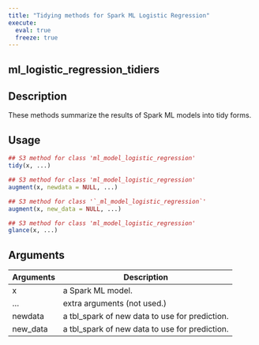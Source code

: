 ```yaml
---
title: "Tidying methods for Spark ML Logistic Regression"
execute:
  eval: true
  freeze: true
---
```


## ml_logistic_regression_tidiers

## Description
These methods summarize the results of Spark ML models into tidy forms.


## Usage
```r
## S3 method for class 'ml_model_logistic_regression'
tidy(x, ...)

## S3 method for class 'ml_model_logistic_regression'
augment(x, newdata = NULL, ...)

## S3 method for class '`_ml_model_logistic_regression`'
augment(x, new_data = NULL, ...)

## S3 method for class 'ml_model_logistic_regression'
glance(x, ...)
```

## Arguments
|Arguments|Description|
|---|---|
| x | a Spark ML model. |
| ... | extra arguments (not used.) |
| newdata | a tbl_spark of new data to use for prediction. |
| new_data | a tbl_spark of new data to use for prediction. |








